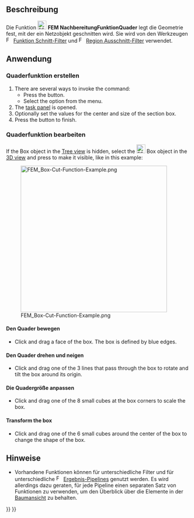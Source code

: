 <languages/>

{{Docnav/de
|[[FEM_PostCreateFunctionCylinder/de|NachbereitungFunktionZylinder]]
|[[FEM_ClippingPlaneAdd/de|SchnittebeneHinzufügen]]
|[[FEM_Workbench/de|FEM]]
|IconL=FEM_PostCreateFunctionCylinder.svg
|IconR=FEM_ClippingPlaneAdd.svg
|IconC=Workbench_FEM.svg
}}

{{GuiCommand/de
|Name=FEM PostCreateFunctionBox
|Name/de=FEM NachbereitungFunktionQuader
|MenuLocation=Ergebnisse → Filterfunktionen → Quader
|Workbenches=[[FEM_Workbench/de|FEM]]
|Version=0.21
|SeeAlso=[[FEM_tutorial/de|FEM-Anleitung]]
}}

<span id="Description"></span>
==Beschreibung==

Die Funktion [[Image:FEM_PostCreateFunctionBox.svg|24px]] '''FEM NachbereitungFunktionQuader''' legt die Geometrie fest, mit der ein Netzobjekt geschnitten wird. Sie wird von den Werkzeugen [[Image:FEM_PostFilterCutFunction.svg|16px]] [[FEM_PostFilterCutFunction/de|Funktion Schnitt-Filter]] und [[Image:FEM_PostFilterClipRegion.svg|16px]] [[FEM_PostFilterClipRegion/de|Region Ausschnitt-Filter]] verwendet.

<span id="Usage"></span>
==Anwendung==

<span id="Create_a_box_function"></span>
===Quaderfunktion erstellen===

<div lang="en" dir="ltr" class="mw-content-ltr">
# There are several ways to invoke the command:
#* Press the {{Button|[[Image:FEM_PostCreateFunctionBox.svg|16px]] [[FEM_PostCreateFunctionBox|Box]]}} button.
#* Select the {{MenuCommand|Results → Filter functions → [[Image:FEM_PostCreateFunctionBox.svg|16px]] Box}} option from the menu.
# The [[Task_panel|task panel]] is opened.
# Optionally set the values for the center and size of the section box.
# Press the {{Button|OK}} button to finish.
</div>

<span id="Edit_a_box_function"></span>
===Quaderfunktion bearbeiten===

<div lang="en" dir="ltr" class="mw-content-ltr">
If the Box object in the [[Tree_view|Tree view]] is hidden, select the [[Image:FEM_PostCreateFunctionBox.svg|24px]] Box object in the [[3D_view|3D view]] and press {{KEY|Space}} to make it visible, like in this example:
</div>

[[File:FEM_Box-Cut-Function-Example.png|400px]]

<span id="Move_the_box"></span>
====Den Quader bewegen====

<div lang="en" dir="ltr" class="mw-content-ltr">
* Click and drag a face of the box. The box is defined by blue edges.
</div>

<span id="Rotate_and_tilt_the_box"></span>
====Den Quader drehen und neigen====

<div lang="en" dir="ltr" class="mw-content-ltr">
* Click and drag one of the 3 lines that pass through the box to rotate and tilt the box around its origin.
</div>

<span id="Scale_the_box"></span>
====Die Quadergröße anpassen====

<div lang="en" dir="ltr" class="mw-content-ltr">
* Click and drag one of the 8 small cubes at the box corners to scale the box.
</div>

<div lang="en" dir="ltr" class="mw-content-ltr">
====Transform the box====
</div>

<div lang="en" dir="ltr" class="mw-content-ltr">
* Click and drag one of the 6 small cubes around the center of the box to change the shape of the box.
</div>

<span id="Notes"></span>
==Hinweise==

<div class="mw-translate-fuzzy">
* Vorhandene Funktionen können für unterschiedliche Filter und für unterschiedliche [[Image:FEM_PostPipelineFromResult.svg|16px]] [[FEM_PostPipelineFromResult/de|Ergebnis-Pipelines]] genutzt werden. Es wird allerdings dazu geraten, für jede Pipeline einen separaten Satz von Funktionen zu verwenden, um den Überblick über die Elemente in der [[Tree_view/de|Baumansicht]] zu behalten.
</div>


{{Docnav/de
|[[FEM_PostCreateFunctionCylinder/de|NachbereitungFunktionZylinder]]
|[[FEM_ClippingPlaneAdd/de|SchnittebeneHinzufügen]]
|[[FEM_Workbench/de|FEM]]
|IconL=FEM_PostCreateFunctionCylinder.svg
|IconR=FEM_ClippingPlaneAdd.svg
|IconC=Workbench_FEM.svg
}}

{{FEM Tools navi{{#translation:}}}}
{{Userdocnavi{{#translation:}}}}